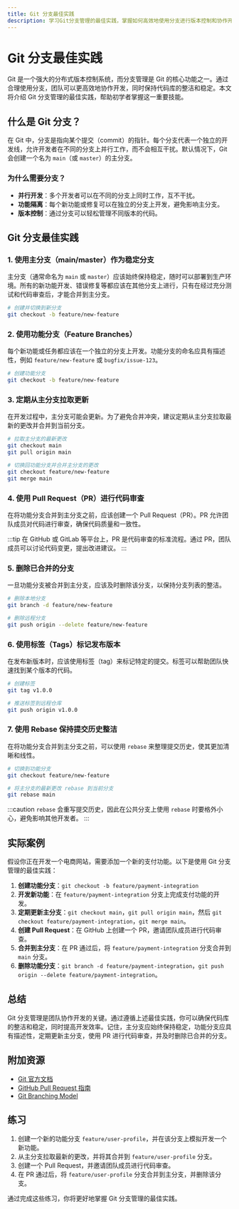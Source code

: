 ```yaml
---
title: Git 分支最佳实践
description: 学习Git分支管理的最佳实践，掌握如何高效地使用分支进行版本控制和协作开发。
---
```


# Git 分支最佳实践

Git 是一个强大的分布式版本控制系统，而分支管理是 Git 的核心功能之一。通过合理使用分支，团队可以更高效地协作开发，同时保持代码库的整洁和稳定。本文将介绍 Git 分支管理的最佳实践，帮助初学者掌握这一重要技能。

## 什么是 Git 分支？

在 Git 中，分支是指向某个提交（commit）的指针。每个分支代表一个独立的开发线，允许开发者在不同的分支上并行工作，而不会相互干扰。默认情况下，Git 会创建一个名为 `main`（或 `master`）的主分支。

### 为什么需要分支？

- **并行开发**：多个开发者可以在不同的分支上同时工作，互不干扰。
- **功能隔离**：每个新功能或修复可以在独立的分支上开发，避免影响主分支。
- **版本控制**：通过分支可以轻松管理不同版本的代码。

## Git 分支最佳实践

### 1. 使用主分支（main/master）作为稳定分支

主分支（通常命名为 `main` 或 `master`）应该始终保持稳定，随时可以部署到生产环境。所有的新功能开发、错误修复等都应该在其他分支上进行，只有在经过充分测试和代码审查后，才能合并到主分支。

```bash
# 创建并切换到新分支
git checkout -b feature/new-feature
```

### 2. 使用功能分支（Feature Branches）

每个新功能或任务都应该在一个独立的分支上开发。功能分支的命名应具有描述性，例如 `feature/new-feature` 或 `bugfix/issue-123`。

```bash
# 创建功能分支
git checkout -b feature/new-feature
```

### 3. 定期从主分支拉取更新

在开发过程中，主分支可能会更新。为了避免合并冲突，建议定期从主分支拉取最新的更改并合并到当前分支。

```bash
# 拉取主分支的最新更改
git checkout main
git pull origin main

# 切换回功能分支并合并主分支的更改
git checkout feature/new-feature
git merge main
```

### 4. 使用 Pull Request（PR）进行代码审查

在将功能分支合并到主分支之前，应该创建一个 Pull Request（PR）。PR 允许团队成员对代码进行审查，确保代码质量和一致性。

:::tip
在 GitHub 或 GitLab 等平台上，PR 是代码审查的标准流程。通过 PR，团队成员可以讨论代码变更，提出改进建议。
:::

### 5. 删除已合并的分支

一旦功能分支被合并到主分支，应该及时删除该分支，以保持分支列表的整洁。

```bash
# 删除本地分支
git branch -d feature/new-feature

# 删除远程分支
git push origin --delete feature/new-feature
```

### 6. 使用标签（Tags）标记发布版本

在发布新版本时，应该使用标签（tag）来标记特定的提交。标签可以帮助团队快速找到某个版本的代码。

```bash
# 创建标签
git tag v1.0.0

# 推送标签到远程仓库
git push origin v1.0.0
```

### 7. 使用 Rebase 保持提交历史整洁

在将功能分支合并到主分支之前，可以使用 `rebase` 来整理提交历史，使其更加清晰和线性。

```bash
# 切换到功能分支
git checkout feature/new-feature

# 将主分支的最新更改 rebase 到当前分支
git rebase main
```

:::caution
`rebase` 会重写提交历史，因此在公共分支上使用 `rebase` 时要格外小心，避免影响其他开发者。
:::

## 实际案例

假设你正在开发一个电商网站，需要添加一个新的支付功能。以下是使用 Git 分支管理的最佳实践：

1. **创建功能分支**：`git checkout -b feature/payment-integration`
2. **开发新功能**：在 `feature/payment-integration` 分支上完成支付功能的开发。
3. **定期更新主分支**：`git checkout main`，`git pull origin main`，然后 `git checkout feature/payment-integration`，`git merge main`。
4. **创建 Pull Request**：在 GitHub 上创建一个 PR，邀请团队成员进行代码审查。
5. **合并到主分支**：在 PR 通过后，将 `feature/payment-integration` 分支合并到 `main` 分支。
6. **删除功能分支**：`git branch -d feature/payment-integration`，`git push origin --delete feature/payment-integration`。

## 总结

Git 分支管理是团队协作开发的关键。通过遵循上述最佳实践，你可以确保代码库的整洁和稳定，同时提高开发效率。记住，主分支应始终保持稳定，功能分支应具有描述性，定期更新主分支，使用 PR 进行代码审查，并及时删除已合并的分支。

## 附加资源

- [Git 官方文档](https://git-scm.com/doc)
- [GitHub Pull Request 指南](https://docs.github.com/en/pull-requests)
- [Git Branching Model](https://nvie.com/posts/a-successful-git-branching-model/)

## 练习

1. 创建一个新的功能分支 `feature/user-profile`，并在该分支上模拟开发一个新功能。
2. 从主分支拉取最新的更改，并将其合并到 `feature/user-profile` 分支。
3. 创建一个 Pull Request，并邀请团队成员进行代码审查。
4. 在 PR 通过后，将 `feature/user-profile` 分支合并到主分支，并删除该分支。

通过完成这些练习，你将更好地掌握 Git 分支管理的最佳实践。